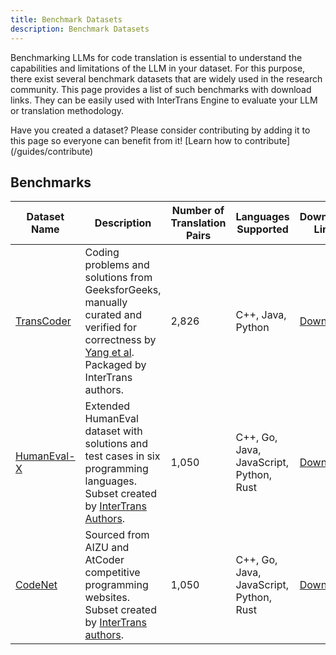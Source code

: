 ---
title: Benchmark Datasets
description: Benchmark Datasets
---

Benchmarking LLMs for code translation is essential to understand the capabilities and limitations of the LLM in your dataset. For this purpose, there exist several benchmark datasets that are widely used in the research community. This page provides a list of such benchmarks with download links. They can be easily used with InterTrans Engine to evaluate your LLM or translation methodology.

<Aside type='tip'>Have you created a dataset? Please consider contributing by adding it to this page so everyone can benefit from it! [Learn how to contribute](/guides/contribute)</Aside>

## Benchmarks
| Dataset Name     | Description                                                                                       | Number of Translation Pairs | Languages Supported                 | Download Link                        |
|------------------|---------------------------------------------------------------------------------------------------|-----------------------------|-------------------------------------|---------------------------------------|
| [TransCoder](https://proceedings.neurips.cc/paper/2020/hash/ed23fbf18c2cd35f8c7f8de44f85c08d-Abstract.html)      | Coding problems and solutions from GeeksforGeeks, manually curated and verified for correctness by [Yang et al](https://arxiv.org/abs/2404.14646). Packaged by InterTrans authors. | 2,826             | C++, Java, Python                   | [Download](https://queensuca-my.sharepoint.com/:u:/g/personal/22dtfk_queensu_ca/EW2ytRDdyxlHntgCHcflw3kBpOLL4qubCkUcX5SSpTR6jQ?e=bbTGeL)                        |
| [HumanEval-X](https://github.com/THUDM/CodeGeeX/blob/main/codegeex/benchmark/README.md)     | Extended HumanEval dataset with solutions and test cases in six programming languages. Subset created by [InterTrans Authors](https://arxiv.org/abs/2411.01063).           | 1,050 | C++, Go, Java, JavaScript, Python, Rust | [Download](https://queensuca-my.sharepoint.com/:u:/g/personal/22dtfk_queensu_ca/EfQ1eng8TKFBq5w_eq1BMqABOCbwRNHYrSkFylYVDRswYQ?e=yUUlm3)                        |
| [CodeNet](https://github.com/IBM/Project_CodeNet)        | Sourced from AIZU and AtCoder competitive programming websites. Subset created by [InterTrans authors](https://arxiv.org/abs/2411.01063).       | 1,050 | C++, Go, Java, JavaScript, Python, Rust | [Download](https://queensuca-my.sharepoint.com/:u:/g/personal/22dtfk_queensu_ca/EWPFzr2LMklJskgefQolFVkBOGcqaEHkiiAd_CcSXRGfZA?e=9X0uLb)                        |